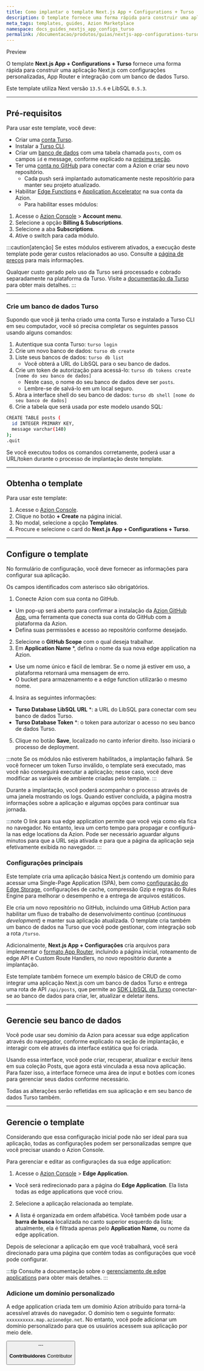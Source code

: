 ```yaml
---
title: Como implantar o template Next.js App + Configurations + Turso
description: O template fornece uma forma rápida para construir uma aplicação Next.js com configurações personalizadas, App Router e integração com um banco de dados Turso.
meta_tags: templates, guides, Azion Marketplace
namespace: docs_guides_nextjs_app_configs_turso
permalink: /documentacao/produtos/guias/nextjs-app-configurations-turso/
---
```



<Badge variant="accent">
Preview
</Badge>

O template **Next.js App + Configurations + Turso** fornece uma forma rápida para construir uma aplicação Next.js com configurações personalizadas, App Router e integração com um banco de dados Turso.

Este template utiliza Next versão `13.5.6` e LibSQL `0.5.3`.

---

## Pré-requisitos

Para usar este template, você deve:

- Criar uma [conta Turso](https://accounts.turso.tech/sign-up).
- Instalar a [Turso CLI](https://docs.turso.tech/cli/introduction).
- Criar um [banco de dados](https://docs.turso.tech/quickstart) com uma tabela chamada `posts`, com os campos `id` e message, conforme explicado na [próxima seção](#crie-um-banco-de-dados-turso).
- Ter uma [conta no GitHub](https://github.com/signup) para conectar com a Azion e criar seu novo repositório.
  - Cada push será implantado automaticamente neste repositório para manter seu projeto atualizado.
- Habilitar [Edge Functions](/pt-br/documentacao/produtos/build/edge-application/edge-functions/) e [Application Accelerator](/pt-br/documentacao/produtos/build/edge-application/application-accelerator/) na sua conta da Azion.
  - Para habilitar esses módulos:

1. Acesse o [Azion Console](/pt-br/documentacao/produtos/guias/como-acessar-o-azion-console/) > **Account menu**.
2. Selecione a opção **Billing & Subscriptions**.
3. Selecione a aba **Subscriptions**.
4. Ative o switch para cada módulo.

:::caution[atenção]
Se estes módulos estiverem ativados, a execução deste template pode gerar custos relacionados ao uso. Consulte a [página de preços](/pt-br/documentacao/produtos/precos/) para mais informações.

Qualquer custo gerado pelo uso da Turso será processado e cobrado separadamente na plataforma da Turso. Visite a [documentação da Turso](https://docs.turso.tech/introduction) para obter mais detalhes.
:::

---

### Crie um banco de dados Turso

Supondo que você já tenha criado uma conta Turso e instalado a Turso CLI em seu computador, você só precisa completar os seguintes passos usando alguns comandos:

1. Autentique sua conta Turso: `turso login`
2. Crie um novo banco de dados: `turso db create`
3. Liste seus bancos de dados: `turso db list`
    - Você obterá a URL do LibSQL para o seu banco de dados.
4. Crie um token de autorização para acessá-lo: `turso db tokens create [nome do seu banco de dados]`
    - Neste caso, o nome do seu banco de dados deve ser `posts`.
    - Lembre-se de salvá-lo em um local seguro.
5. Abra a interface shell do seu banco de dados: `turso db shell [nome do seu banco de dados]`
6. Crie a tabela que será usada por este modelo usando SQL:

```bash
CREATE TABLE posts (
  id INTEGER PRIMARY KEY,
  message varchar(140)
);
.quit
```

Se você executou todos os comandos corretamente, poderá usar a URL/token durante o processo de implantação deste template.

---

## Obtenha o template

Para usar este template:

1. Acesse o [Azion Console](https://console.azion.com/).
2. Clique no botão **+ Create** na página inicial.
3. No modal, selecione a opção **Templates**.
4. Procure e selecione o card do **Next.js App + Configurations + Turso**.

---

## Configure o template

No formulário de configuração, você deve fornecer as informações para configurar sua aplicação.

Os campos identificados com asterisco são obrigatórios.

1. Conecte Azion com sua conta no GitHub.
- Um pop-up será aberto para confirmar a instalação da [Azion GitHub App](/pt-br/documentacao/produtos/guias/azion-github-app/), uma ferramenta que conecta sua conta do GitHub com a plataforma da Azion.
- Defina suas permissões e acesso ao repositório conforme desejado.
2. Selecione o **GitHub Scope** com o qual deseja trabalhar.
3. Em **Application Name** *, defina o nome da sua nova edge application na Azion.
-  Use um nome único e fácil de lembrar. Se o nome já estiver em uso, a plataforma retornará uma mensagem de erro.
- O bucket para armazenamento e a edge function utilizarão o mesmo nome.
4. Insira as seguintes informações:
- **Turso Database LibSQL URL** *: a URL do LibSQL para conectar com seu banco de dados Turso.
- **Turso Database Token** *: o token para autorizar o acesso no seu banco de dados Turso.
5. Clique no botão **Save**, localizado no canto inferior direito. Isso iniciará o processo de deployment.

:::note
Se os módulos não estiverem habilitados, a implantação falhará. Se você fornecer um token Turso inválido, o template será executado, mas você não conseguirá executar a aplicação; nesse caso, você deve modificar as variáveis de ambiente criadas pelo template.
:::

Durante a implantação, você poderá acompanhar o processo através de uma janela mostrando os logs. Quando estiver concluída, a página mostra informações sobre a aplicação e algumas opções para continuar sua jornada.

:::note
O link para sua edge application permite que você veja como ela fica no navegador. No entanto, leva um certo tempo para propagar e configurá-la nas edge locations da Azion. Pode ser necessário aguardar alguns minutos para que a URL seja ativada e para que a página da aplicação seja efetivamente exibida no navegador.
:::

### Configurações principais

Este template cria uma aplicação básica Next.js contendo um domínio para acessar uma Single-Page Application (SPA), bem como [configuração do Edge Storage](/pt-br/documentacao/produtos/store/edge-storage/), configurações de cache, compressão Gzip e regras do Rules Engine para melhorar o desempenho e a entrega de arquivos estáticos.

Ele cria um novo repositório no GitHub, incluindo uma GitHub Action para habilitar um fluxo de trabalho de desenvolvimento contínuo (*continuous development*) e manter sua aplicação atualizada. O template cria também um banco de dados na Turso que você pode gestionar, com integração sob a rota `/turso`.

Adicionalmente, **Next.js App + Configurações** cria arquivos para implementar o [formato App Router](https://nextjs.org/docs/app), incluindo a página inicial, roteamento de edge API e Custom Route Handlers, no novo repositório durante a implantação.

Este template também fornece um exemplo básico de CRUD de como integrar uma aplicação Next.js com um banco de dados Turso e entrega uma rota de API `/api/posts`, que permite ao [SDK LibSQL da Turso](https://github.com/tursodatabase/libsql) conectar-se ao banco de dados para criar, ler, atualizar e deletar itens.

---

## Gerencie seu banco de dados

Você pode usar seu domínio da Azion para acessar sua edge application através do navegador, conforme explicado na seção de implantação, e interagir com ele através da interface estática que foi criada.

Usando essa interface, você pode criar, recuperar, atualizar e excluir itens em sua coleção Posts, que agora está vinculada a essa nova aplicação. Para fazer isso, a interface fornece uma área de input e botões com ícones para gerenciar seus dados conforme necessário.

Todas as alterações serão refletidas em sua aplicação e em seu banco de dados Turso também.

---

## Gerencie o template

Considerando que essa configuração inicial pode não ser ideal para sua aplicação, todas as configurações podem ser personalizadas sempre que você precisar usando o Azion Console.

Para gerenciar e editar as configurações da sua edge application:

1. Acesse o [Azion Console](/pt-br/documentacao/produtos/guias/como-acessar-o-azion-console/) > **Edge Application**.
- Você será redirecionado para a página do **Edge Application**. Ela lista todas as edge applications que você criou.
2. Selecione a aplicação relacionada ao template. 
- A lista é organizada em ordem alfabética. Você também pode usar a **barra de busca** localizada no canto superior esquerdo da lista; atualmente, ela é filtrada apenas pelo **Application Name**, ou nome da edge application.

Depois de selecionar a aplicação em que você trabalhará, você será direcionado para uma página que contém todas as configurações que você pode configurar.

:::tip
Consulte a documentação sobre o [gerenciamento de edge applications](/pt-br/documentacao/produtos/build/edge-application/primeiros-passos/) para obter mais detalhes.
:::

### Adicione um domínio personalizado

A edge application criada tem um domínio Azion atribuído para torná-la acessível através do navegador. O domínio tem o seguinte formato: `xxxxxxxxxx.map.azionedge.net`. No entanto, você pode adicionar um domínio personalizado para que os usuários acessem sua aplicação por meio dele.


<Button href="/pt-br/documentacao/produtos/guias/configurar-dominio/" text="consulte o guia para configurar domínios" variant="secondary" /> 
---


**Contribuidores** <ContributorList>Contributor</ContributorList>



